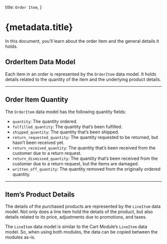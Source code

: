   title: `Order Item`,
}

# {metadata.title}

In this document, you’ll learn about the order item and the general details it holds.

## OrderItem Data Model

Each item in an order is represented by the `OrderItem` data model. It holds details related to the quantity of the item and the underlying product details.

---

## Order Item Quantity

The `OrderItem` data model has the following quantity fields:

- `quantity`: The quantity ordered.
- `fulfilled_quantity`: The quantity that’s been fulfilled.
- `shipped_quantity`: The quantity that’s been shipped.
- `return_requested_quantity`: The quantity requested to be returned, but hasn’t been received yet.
- `return_received_quantity`: The quantity that’s been received from the customer due to a return request.
- `return_dismissed_quantity`: The quantity that’s been received from the customer due to a return request, but the items are damaged.
- `written_off_quantity`: The quantity removed from the originally ordered quantity.

---

## Item’s Product Details

The details of the purchased products are represented by the `LineItem` data model. Not only does a line item hold the details of the product, but also details related to its price, adjustments due to promotions, and taxes.

<Note>

The `LineItem` data model is similar to the Cart Module’s `LineItem` data model. So, when using both modules, the data can be copied between the modules as-is.

</Note>